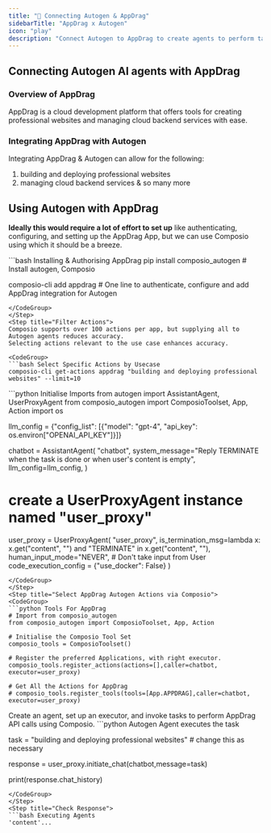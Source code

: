 ```yaml
---
title: "🚀 Connecting Autogen & AppDrag"
sidebarTitle: "AppDrag x Autogen"
icon: "play"
description: "Connect Autogen to AppDrag to create agents to perform tasks using natural language"
---
```


## Connecting Autogen AI agents with AppDrag

### Overview of AppDrag

AppDrag is a cloud development platform that offers tools for creating professional websites and managing cloud backend services with ease.

### Integrating AppDrag with Autogen

Integrating AppDrag & Autogen can allow for the following:

1. building and deploying professional websites
2. managing cloud backend services
& so many more

## Using Autogen with AppDrag

<Steps>
<Step title="Setting Up the Environment">

**Ideally this would require a lot of effort to set up** like authenticating, configuring, and setting up the AppDrag App, but we can use Composio using which it should be a breeze.

<CodeGroup>
```bash Installing & Authorising AppDrag
pip install composio_autogen # Install autogen, Composio 

composio-cli add appdrag # One line to authenticate, configure and add AppDrag integration for Autogen
```
</CodeGroup>
</Step>
<Step title="Filter Actions">
Composio supports over 100 actions per app, but supplying all to Autogen agents reduces accuracy.
Selecting actions relevant to the use case enhances accuracy.

<CodeGroup>
```bash Select Specific Actions by Usecase
composio-cli get-actions appdrag "building and deploying professional websites" --limit=10
```
</CodeGroup>

</Step>
<Step title="Import Base Packages">

<CodeGroup>
```python Initialise Imports
from autogen import AssistantAgent, UserProxyAgent
from composio_autogen import ComposioToolset, App, Action
import os

llm_config = {"config_list": [{"model": "gpt-4", "api_key": os.environ["OPENAI_API_KEY"]}]}

chatbot = AssistantAgent(
    "chatbot",
    system_message="Reply TERMINATE when the task is done or when user's content is empty",
    llm_config=llm_config,
)

# create a UserProxyAgent instance named "user_proxy"
user_proxy = UserProxyAgent(
    "user_proxy",
    is_termination_msg=lambda x: x.get("content", "") and "TERMINATE" in x.get("content", ""),
    human_input_mode="NEVER", # Don't take input from User
    code_execution_config = {"use_docker": False}
)
```
</CodeGroup>
</Step>
<Step title="Select AppDrag Autogen Actions via Composio">
<CodeGroup>
```python Tools For AppDrag
# Import from composio_autogen
from composio_autogen import ComposioToolset, App, Action

# Initialise the Composio Tool Set
composio_tools = ComposioToolset()

# Register the preferred Applications, with right executor. 
composio_tools.register_actions(actions=[],caller=chatbot, executor=user_proxy)

# Get All the Actions for AppDrag
# composio_tools.register_tools(tools=[App.APPDRAG],caller=chatbot, executor=user_proxy) 
```
</CodeGroup>
</Step>
<Step title="Execute the Agent">
Create an agent, set up an executor, and invoke tasks to perform AppDrag API calls using Composio. 
<CodeGroup>
```python Autogen Agent executes the task

task = "building and deploying professional websites" # change this as necessary

response = user_proxy.initiate_chat(chatbot,message=task)

print(response.chat_history)
```
</CodeGroup>
</Step>
<Step title="Check Response">
```bash Executing Agents
'content'...
```
</Step>
</Steps>
